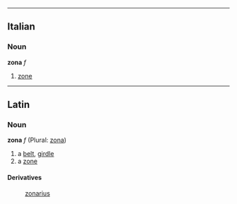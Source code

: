 ----
==Italian==
===Noun===
'''zona''' ''f''

#[[zone]]

----
==Latin==
===Noun===
'''zona''' ''f'' (Plural: [[zona]])

#a [[belt]], [[girdle]]
#a [[zone]]

====Derivatives====
:[[zonarius]]